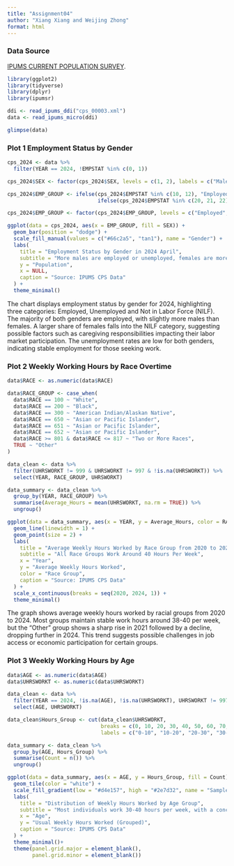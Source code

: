 ```yaml
---
title: "Assignment04"
author: "Xiang Xiang and Weijing Zhong"
format: html
---
```


### Data Source
[IPUMS CURRENT POPULATION SURVEY](https://cps.ipums.org/cps/index.shtml).

```r

library(ggplot2)
library(tidyverse)
library(dplyr)
library(ipumsr)

ddi <- read_ipums_ddi("cps_00003.xml")
data <- read_ipums_micro(ddi)

glimpse(data)

```





### Plot 1 Employment Status by Gender

```r

cps_2024 <- data %>%
  filter(YEAR == 2024, !EMPSTAT %in% c(0, 1))

cps_2024$SEX <- factor(cps_2024$SEX, levels = c(1, 2), labels = c("Male", "Female"))

cps_2024$EMP_GROUP <- ifelse(cps_2024$EMPSTAT %in% c(10, 12), "Employed",
                             ifelse(cps_2024$EMPSTAT %in% c(20, 21, 22), "Unemployed", "NILF"))

cps_2024$EMP_GROUP <- factor(cps_2024$EMP_GROUP, levels = c("Employed", "Unemployed", "NILF"))

ggplot(data = cps_2024, aes(x = EMP_GROUP, fill = SEX)) +
  geom_bar(position = "dodge") +
  scale_fill_manual(values = c("#66c2a5", "tan1"), name = "Gender") +
  labs(
    title = "Employment Status by Gender in 2024 April",
    subtitle = "More males are employed or unemployed, females are more likely to be out of the labor force",
    y = "Population",
    x = NULL,
    caption = "Source: IPUMS CPS Data"
  ) +
  theme_minimal()

```

The chart displays employment status by gender for 2024, highlighting three categories: Employed, Unemployed and Not in Labor Force (NILF). The majority of both genders are employed, with slightly more males than females. A larger share of females falls into the NILF category, suggesting possible factors such as caregiving responsibilities impacting their labor market participation. The unemployment rates are low for both genders, indicating stable employment for those seeking work. 




### Plot 2 Weekly Working Hours by Race Overtime

```r

data$RACE <- as.numeric(data$RACE)

data$RACE_GROUP <- case_when(
  data$RACE == 100 ~ "White",
  data$RACE == 200 ~ "Black",
  data$RACE == 300 ~ "American Indian/Alaskan Native",
  data$RACE == 650 ~ "Asian or Pacific Islander",
  data$RACE == 651 ~ "Asian or Pacific Islander",
  data$RACE == 652 ~ "Asian or Pacific Islander",
  data$RACE >= 801 & data$RACE <= 817 ~ "Two or More Races",
  TRUE ~ "Other"
)

data_clean <- data %>%
  filter(UHRSWORKT != 999 & UHRSWORKT != 997 & !is.na(UHRSWORKT)) %>%
  select(YEAR, RACE_GROUP, UHRSWORKT)

data_summary <- data_clean %>%
  group_by(YEAR, RACE_GROUP) %>%
  summarise(Average_Hours = mean(UHRSWORKT, na.rm = TRUE)) %>%
  ungroup()

ggplot(data = data_summary, aes(x = YEAR, y = Average_Hours, color = RACE_GROUP)) +
  geom_line(linewidth = 1) +
  geom_point(size = 2) +
  labs(
    title = "Average Weekly Hours Worked by Race Group from 2020 to 2024",
    subtitle = "All Race Groups Work Around 40 Hours Per Week",
    x = "Year",
    y = "Average Weekly Hours Worked",
    color = "Race Group",
    caption = "Source: IPUMS CPS Data"
  ) +
  scale_x_continuous(breaks = seq(2020, 2024, 1)) +
  theme_minimal()

```

The graph shows average weekly hours worked by racial groups from 2020 to 2024. Most groups maintain stable work hours around 38-40 per week, but the "Other" group shows a sharp rise in 2021 followed by a decline, dropping further in 2024. This trend suggests possible challenges in job access or economic participation for certain groups.


### Plot 3 Weekly Working Hours by Age

```r

data$AGE <- as.numeric(data$AGE)
data$UHRSWORKT <- as.numeric(data$UHRSWORKT)

data_clean <- data %>%
  filter(YEAR == 2024, !is.na(AGE), !is.na(UHRSWORKT), UHRSWORKT != 997, UHRSWORKT != 999) %>%
  select(AGE, UHRSWORKT)

data_clean$Hours_Group <- cut(data_clean$UHRSWORKT,
                              breaks = c(0, 10, 20, 30, 40, 50, 60, 70, 80, 90, 100),
                              labels = c("0-10", "10-20", "20-30", "30-40", "40-50", "50-60", "60-70", "70-80", "80-90", "90-100"))

data_summary <- data_clean %>%
  group_by(AGE, Hours_Group) %>%
  summarise(Count = n()) %>%
  ungroup()

ggplot(data = data_summary, aes(x = AGE, y = Hours_Group, fill = Count)) +
  geom_tile(color = "white") +
  scale_fill_gradient(low = "#d4e157", high = "#2e7d32", name = "Sample Count") +
  labs(
    title = "Distribution of Weekly Hours Worked by Age Group",
    subtitle = "Most individuals work 30-40 hours per week, with a concentration of full-time hours among ages 20-60",
    x = "Age",
    y = "Usual Weekly Hours Worked (Grouped)",
    caption = "Source: IPUMS CPS Data"
  ) +
  theme_minimal()+
  theme(panel.grid.major = element_blank(),
        panel.grid.minor = element_blank())

```


```r



```